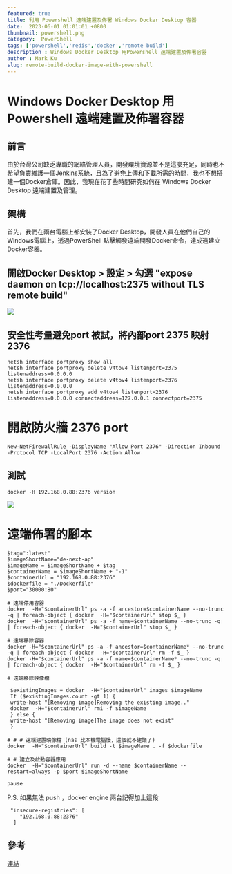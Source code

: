 ```yaml
---
featured: true
title: 利用 Powershell 遠端建置及佈署 Windows Docker Desktop 容器
date:  2023-06-01 01:01:01 +0800
thumbnail: powershell.png
category:  PowerShell
tags: ['powershell','redis','docker','remote build']
description : Windows Docker Desktop 用Powershell 遠端建置及佈署容器
author : Mark Ku
slug: remote-build-docker-image-with-powershell
---
```

# Windows Docker Desktop 用Powershell 遠端建置及佈署容器
## 前言
由於台灣公司缺乏專職的網絡管理人員，開發環境資源並不是這麼充足，同時也不希望負責維護一個Jenkins系統，且為了避免上傳和下載所需的時間，我也不想搭建一個Docker倉庫。因此，我現在花了些時間研究如何在 Windows Docker Desktop 遠端建置及管理。

## 架構
首先，我們在兩台電腦上都安裝了Docker Desktop，開發人員在他們自己的Windows電腦上，透過PowerShell 點擊觸發遠端開發Docker命令，達成遠建立Docker容器。

## 開啟Docker Desktop > 設定 > 勾選 "expose daemon on tcp://localhost:2375 without TLS remote build"
![](https://i.imgur.com/5pkjVit.png)

## 安全性考量避免port 被試，將內部port 2375 映射 2376 
```
netsh interface portproxy show all
netsh interface portproxy delete v4tov4 listenport=2375 listenaddress=0.0.0.0
netsh interface portproxy delete v4tov4 listenport=2376 listenaddress=0.0.0.0
netsh interface portproxy add v4tov4 listenport=2376 listenaddress=0.0.0.0 connectaddress=127.0.0.1 connectport=2375

```
# 開啟防火牆 2376 port
```
New-NetFirewallRule -DisplayName "Allow Port 2376" -Direction Inbound -Protocol TCP -LocalPort 2376 -Action Allow
```

## 測試
```
docker -H 192.168.0.88:2376 version
```
![](https://i.imgur.com/2kT4EHq.png)

# 遠端佈署的腳本

```
$tag=":latest"
$imageShortName="de-next-ap"
$imageName = $imageShortName + $tag
$containerName = $imageShortName + "-1"
$containerUrl = "192.168.0.88:2376"
$dockerfile = "./Dockerfile"
$port="30000:80"

# 遠端停用容器
docker  -H="$containerUrl" ps -a -f ancestor=$containerName --no-trunc -q | foreach-object { docker  -H="$containerUrl" stop $_ }
docker  -H="$containerUrl" ps -a -f name=$containerName --no-trunc -q | foreach-object { docker  -H="$containerUrl" stop $_ }

# 遠端移除容器
docker -H="$containerUrl" ps -a -f ancestor=$containerName* --no-trunc -q | foreach-object { docker  -H="$containerUrl" rm -f $_ }
docker -H="$containerUrl" ps -a -f name=$containerName* --no-trunc -q | foreach-object { docker  -H="$containerUrl" rm -f $_ }

# 遠端移除映像檔

 $existingImages = docker  -H="$containerUrl" images $imageName
 If ($existingImages.count -gt 1) {
 write-host "[Removing image]Removing the existing image.."
 docker  -H="$containerUrl" rmi -f $imageName
 } else {
 write-host "[Removing image]The image does not exist"
 }

# # # 遠端建置映像檔 (nas 比本機電腦慢，這個就不建議了)
docker  -H="$containerUrl" build -t $imageName . -f $dockerfile

# # 建立及啟動容器應用
docker  -H="$containerUrl" run -d --name $containerName --restart=always -p $port $imageShortName

pause
```

P.S. 如果無法 push ，docker engine 兩台記得加上這段
```
 "insecure-registries": [
    "192.168.0.88:2376"
  ]
```
## 參考

[連結](https://yfxie.com/build-docker-image-on-remote-windows-host/)
